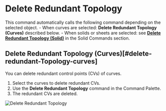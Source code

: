 
<Reference shortcut="" command="Delete Redundant Topology" button="" />

# Delete Redundant Topology

This command automatically calls the following command depending on the selected object.
    - When curves are selected: **Delete Redundant Topology (Curves)** described below.
    - When solids or sheets are selected: see [**Delete Redundant Topology (Solid)**](../solid/delete-redundant-topology#delete-redundant-topology-solid)  in the Solid Commands section.

## Delete Redundant Topology (Curves)[#delete-redundant-Topology-curves]

You can delete redundant control points (CVs) of curves.

1. Select the curves to delete redundant CVs.
2. Use the **Delete Redundant Topology** command in the Command Palette.
3. The redundant CVs are deleted.

![Delete Redundant Topology](/img/delete-redundant-topology.gif)



